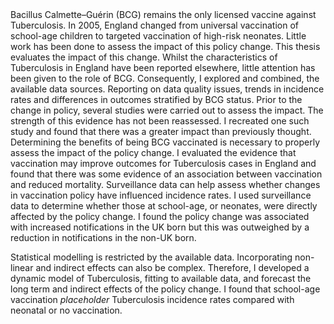 

Bacillus Calmette–Guérin (BCG) remains the only licensed vaccine against Tuberculosis. In 2005, England changed from universal vaccination of school-age children to targeted vaccination of high-risk neonates. Little work has been done to assess the impact of this policy change. This thesis evaluates the impact of this change.  \par


Whilst the characteristics of Tuberculosis in England have been reported elsewhere, little attention has been given to the role of BCG. Consequently, I explored and combined, the available data sources. Reporting on data quality issues, trends in incidence rates and differences in outcomes stratified by BCG status. \par

Prior to the change in policy, several studies were carried out to assess the impact. The strength of this evidence has not been reassessed. I recreated one such study and found that there was a greater impact than previously thought.  \par


Determining the benefits of being BCG vaccinated is necessary to properly assess the impact of the policy change. I evaluated the evidence that vaccination may improve outcomes for Tuberculosis cases in England and found that there was some evidence of an association between vaccination and reduced mortality. \par

Surveillance data can help assess whether changes in vaccination policy have influenced incidence rates. I used surveillance data to determine whether those at school-age, or neonates, were directly affected by the policy change. I found the policy change was associated with increased notifications in the UK born but this was outweighed by a reduction in notifications in the non-UK born. \par

Statistical modelling is restricted by the available data. Incorporating non-linear and indirect effects can also be complex. Therefore, I developed a dynamic model of Tuberculosis, fitting to available data, and forecast the long term and indirect effects of the policy change. I found that school-age vaccination *placeholder* Tuberculosis incidence rates compared with neonatal or no vaccination.

